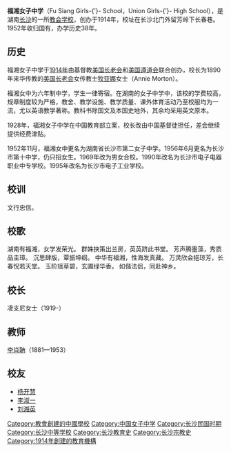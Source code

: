 '''福湘女子中学'''（Fu Siang Girls-{’}- School，Union Girls-{’}- High School），是湖南[[长沙|长沙]]的一所[[教会学校|教会学校]]，创办于1914年，校址在长沙北门外留芳岭下长春巷。1952年收归国有，办学历史38年。

==历史==
福湘女子中学于[[1914年|1914年]]由基督教[[美国长老会|美国长老会]]和[[美国遵道会|美国遵道会]]联合创办，校长为1890年来华传教的[[美国长老会|美国长老会]]女传教士[[牧亚娜|牧亚娜]]女士（Annie Morton）。

福湘女中为六年制中学，学生一律寄宿。在湖南的女子中学中，该校的学费较高，规章制度较为严格，教舍、教学设施、教学质量、课外体育活动乃至校服均为一流，尤以英语教学著称。教科书除国文及本国史地外，其余均采用英文原本。

1928年，福湘女子中学在中国教育部立案，校长改由中国基督徒担任，差会继续提供经费津贴。

1952年11月，福湘女中更名为湖南省长沙市第二女子中学。1956年6月更名为长沙市第十中学，仍只招女生。1969年改为男女合校。1990年改名为长沙市电子电器职业中专学校。1995年改名为长沙市电子工业学校。

==校训==
文行忠信。
==校歌==
湖南有福湘，女学发荣光。
群姝抉策出兰房，英英跻此书堂。
芳声腾墨藻，秀质品圭璋。
沉思肆版，覃振坤纲。
中华有福湘，性海发真藏。
万灵欣会挹琼芳，长春怳若天堂。
玉阶瑶草碧，玄圃绿华香。
如偕法侣，同赴神乡。
==校长==
凌支尼女士（1919-）
==教师==
[[李肖聃|李肖聃]]（1881—1953）
==校友==
*[[杨开慧|杨开慧]]
*[[李淑一|李淑一]]
*[[刘湘英|刘湘英]]
{{Seni-stub}}
[[Category:教會創建的中國學校|Category:教會創建的中國學校]]
[[Category:中国女子中学|Category:中国女子中学]]
[[Category:长沙民国时期|Category:长沙民国时期]]
[[Category:长沙中等学校|Category:长沙中等学校]]
[[Category:长沙教育史|Category:长沙教育史]]
[[Category:长沙宗教史|Category:长沙宗教史]]
[[Category:1914年創建的教育機構|Category:1914年創建的教育機構]]